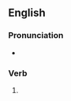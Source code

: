 ==English==

===Pronunciation===
* {{IPA|en|/bɹaʊzd/}}

===Verb===
{{head|en|verb form}}

# {{en-past of|browse}}